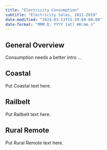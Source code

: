 ```yaml
---
title: "Electricity Consumption"
subtitle: "Electricity Sales, 2011-2019"
date-modified: "2024-03-13T15:39:00-08:00"
date-format: "MMM D, YYYY [at] HH:mm z"
---
```


## General Overview

Consumption needs a better intro ...

## Coastal

Put Coastal text here.

## Railbelt

Put Railbelt text here.

## Rural Remote

Put Rural Remote text here.
